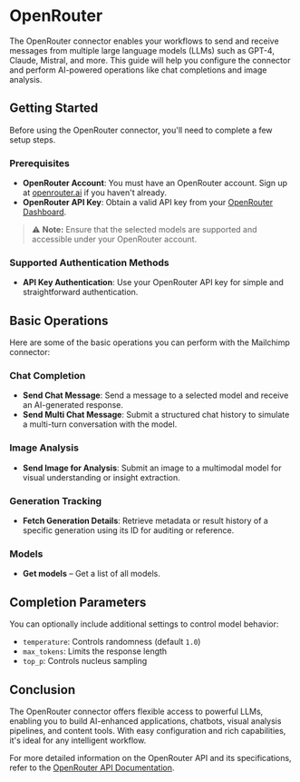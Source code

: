 # OpenRouter

The OpenRouter connector enables your workflows to send and receive messages from multiple large language models (LLMs) such as GPT-4, Claude, Mistral, and more. This guide will help you configure the connector and perform AI-powered operations like chat completions and image analysis.

## Getting Started

Before using the OpenRouter connector, you'll need to complete a few setup steps.

### **Prerequisites**

- **OpenRouter Account**: You must have an OpenRouter account. Sign up at [openrouter.ai](https://openrouter.ai/) if you haven't already.  
- **OpenRouter API Key**: Obtain a valid API key from your [OpenRouter Dashboard](https://openrouter.ai/settings).
> ⚠️ **Note:** Ensure that the selected models are supported and accessible under your OpenRouter account.  

### Supported Authentication Methods

- **API Key Authentication**: Use your OpenRouter API key for simple and straightforward authentication.

## Basic Operations

Here are some of the basic operations you can perform with the Mailchimp connector:

### Chat Completion

- **Send Chat Message**: Send a message to a selected model and receive an AI-generated response.
- **Send Multi Chat Message**: Submit a structured chat history to simulate a multi-turn conversation with the model.

### Image Analysis

- **Send Image for Analysis**: Submit an image to a multimodal model for visual understanding or insight extraction.

### Generation Tracking

- **Fetch Generation Details**: Retrieve metadata or result history of a specific generation using its ID for auditing or reference.

### Models

- **Get models** – Get a list of all models.

## Completion Parameters

You can optionally include additional settings to control model behavior:

- `temperature`: Controls randomness (default `1.0`)
- `max_tokens`: Limits the response length
- `top_p`: Controls nucleus sampling

## Conclusion

The OpenRouter connector offers flexible access to powerful LLMs, enabling you to build AI-enhanced applications, chatbots, visual analysis pipelines, and content tools. With easy configuration and rich capabilities, it's ideal for any intelligent workflow.

For more detailed information on the OpenRouter API and its specifications, refer to the [OpenRouter API Documentation](https://openrouter.ai/docs).